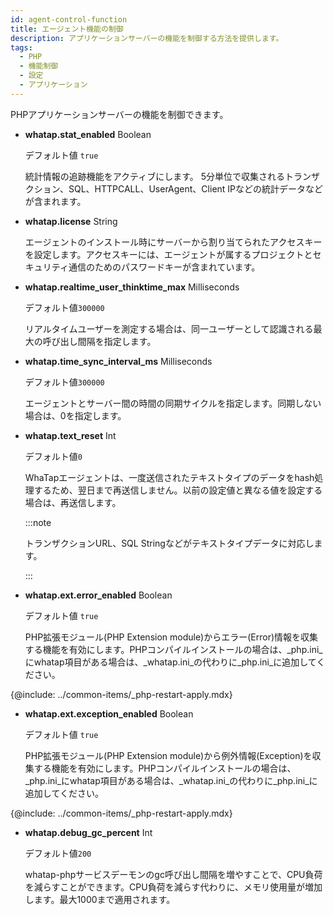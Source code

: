 ```yaml
---
id: agent-control-function
title: エージェント機能の制御
description: アプリケーションサーバーの機能を制御する方法を提供します。
tags:
  - PHP
  - 機能制御
  - 設定
  - アプリケーション
---
```


PHPアプリケーションサーバーの機能を制御できます。

-   **whatap.stat_enabled** <span class='type'>Boolean</span>

    デフォルト値 `true`

    統計情報の追跡機能をアクティブにします。 5分単位で収集されるトランザクション、SQL、HTTPCALL、UserAgent、Client IPなどの統計データなどが含まれます。

-   **whatap.license** <span class='type'>String</span>

    エージェントのインストール時にサーバーから割り当てられたアクセスキーを設定します。アクセスキーには、エージェントが属するプロジェクトとセキュリティ通信のためのパスワードキーが含まれています。

-   **whatap.realtime_user_thinktime_max** <span class='type'>Milliseconds</span>

    デフォルト値`300000`

    リアルタイムユーザーを測定する場合は、同一ユーザーとして認識される最大の呼び出し間隔を指定します。

-   **whatap.time_sync_interval_ms** <span class='type'>Milliseconds</span>

    デフォルト値`300000`

    エージェントとサーバー間の時間の同期サイクルを指定します。同期しない場合は、0を指定します。

-   **whatap.text_reset** <span class='type'>Int</span>

    デフォルト値`0`

    WhaTapエージェントは、一度送信されたテキストタイプのデータをhash処理するため、翌日まで再送信しません。以前の設定値と異なる値を設定する場合は、再送信します。

    :::note

    トランザクションURL、SQL Stringなどがテキストタイプデータに対応します。

    :::

-   **whatap.ext.error_enabled** <span class='type'>Boolean</span>

    デフォルト値 `true`

    PHP拡張モジュール(PHP Extension module)からエラー(Error)情報を収集する機能を有効にします。PHPコンパイルインストールの場合は、_php.ini_にwhatap項目がある場合は、_whatap.ini_の代わりに_php.ini_に追加してください。

{@include: ../common-items/_php-restart-apply.mdx}

-   **whatap.ext.exception_enabled** <span class='type'>Boolean</span>

    デフォルト値 `true`

    PHP拡張モジュール(PHP Extension module)から例外情報(Exception)を収集する機能を有効にします。PHPコンパイルインストールの場合は、_php.ini_にwhatap項目がある場合は、_whatap.ini_の代わりに_php.ini_に追加してください。

{@include: ../common-items/_php-restart-apply.mdx}

-   **whatap.debug_gc_percent** <span class='type'>Int</span>

    デフォルト値`200`

    whatap-phpサービスデーモンのgc呼び出し間隔を増やすことで、CPU負荷を減らすことができます。CPU負荷を減らす代わりに、メモリ使用量が増加します。最大1000まで適用されます。
